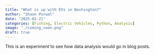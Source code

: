 ```yaml
---
title: "What is up with EVs in Washington?"
author: "Shaun Porwal"
date: "2025-01-21"
categories: [Fishing, Electric Vehicles, Python, Analysis]
image: "./coming_soon.png"
draft: true
---
```


This is an experiment to see how data analysis would go in blog posts.